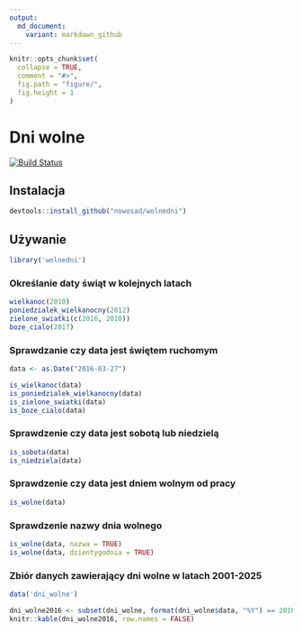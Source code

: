 ```yaml
---
output:
  md_document:
    variant: markdown_github
---
```


<!-- README.md is generated from README.Rmd. Please edit that file -->

```r
knitr::opts_chunk$set(
  collapse = TRUE,
  comment = "#>",
  fig.path = "figure/",
  fig.height = 1
)
```

# Dni wolne

[![Build Status](https://travis-ci.org/Nowosad/wolnedni.png?branch=master)](https://travis-ci.org/Nowosad/wolnedni)

## Instalacja

```R
devtools::install_github("nowosad/wolnedni")
```

## Używanie

```r
library('wolnedni')
```

### Określanie daty świąt w kolejnych latach

```r
wielkanoc(2010)
poniedzialek_wielkanocny(2012)
zielone_swiatki(c(2016, 2010))
boze_cialo(2017)
```

### Sprawdzanie czy data jest świętem ruchomym

```r
data <- as.Date("2016-03-27")

is_wielkanoc(data)
is_poniedzialek_wielkanocny(data)
is_zielone_swiatki(data)
is_boze_cialo(data)
```

### Sprawdzenie czy data jest sobotą lub niedzielą

```r
is_sobota(data)
is_niedziela(data)
```

### Sprawdzenie czy data jest dniem wolnym od pracy

```r
is_wolne(data)
```

### Sprawdzenie nazwy dnia wolnego
```r
is_wolne(data, nazwa = TRUE)
is_wolne(data, dzientygodnia = TRUE)
```

### Zbiór danych zawierający dni wolne w latach 2001-2025

```r
data('dni_wolne')
```

```r
dni_wolne2016 <- subset(dni_wolne, format(dni_wolne$data, "%Y") == 2016)
knitr::kable(dni_wolne2016, row.names = FALSE)
```
